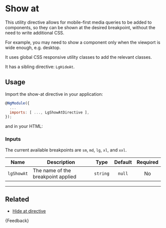 
<Meta title="Helpers/Directives/Show at/Guide" />

# Show at

This utility directive allows for mobile-first media queries to be added to components, so they can be shown at the desired breakpoint, without the need to write additional CSS.

For example, you may need to show a component only when the viewport is wide enough, e.g. desktop.

It uses global CSS responsive utility classes to add the relevant classes.

It has a sibling directive: `LgHideAt`.

## Usage

Import the show-at directive in your application:

```js
@NgModule({
  ...
  imports: [ ..., LgShowAtDirective ],
});
```

and in your HTML:

<Source id="helpers-directives-show-at-examples--show-at-story" />

### Inputs

The current available breakpoints are `sm`, `md`, `lg`, `xl`, and `xxl`.

| Name       | Description                        |   Type   | Default | Required |
|------------|------------------------------------|:--------:|:-------:|:--------:|
| `lgShowAt` | The name of the breakpoint applied | `string` | `null`  |    No    |

***

## Related

* [Hide at directive](./?path=/docs/helpers-directives-hide-at-guide--docs)

<Markdown>
  {Feedback}
</Markdown>
